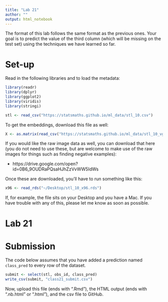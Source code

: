 ```yaml
---
title: "Lab 21"
author: ""
output: html_notebook
---
```


The format of this lab follows the same format as the previous
ones. Your goal is to predict the value of the third column
(which will be missing on the test set) using the techniques
we have learned so far.

# Set-up

Read in the following libraries and to load the metadata:

```r
library(readr)
library(dplyr)
library(ggplot2)
library(viridis)
library(stringi)

stl <- read_csv("https://statsmaths.github.io/ml_data/stl_10.csv")
```

To get the embeddings, download this file as well:

```r
X <- as.matrix(read_csv("https://statsmaths.github.io/ml_data/stl_10_vgg16_cnn.csv"))
```

If you would like the raw image data as well, you can download
that here (you do not need to use these, but are welcome to make
use of the raw images for things such as finding negative examples):

- https://drive.google.com/open?id=0B6_9OUDRaPQsaHJhZzVvWW5IdWs

Once these are downloaded, you'll have to run something like this:

```r
x96 <- read_rds("~/Desktop/stl_10_x96.rds")
```

If, for example, the file sits on your Desktop and you have a Mac. If you have
trouble with any of this, please let me know as soon as possible.


# Lab 21











# Submission

The code below assumes that you have added a prediction named
`class_pred` to every row of the dataset.

```r
submit <- select(stl, obs_id, class_pred)
write_csv(submit, "class21_submit.csv")
```

Now, upload this file (ends with ".Rmd"), the HTML output
(ends with ".nb.html" or ".html"), and the csv file to
GitHub.
